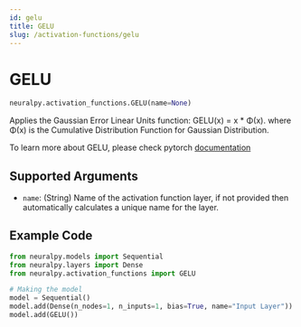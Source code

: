 ```yaml
---
id: gelu
title: GELU
slug: /activation-functions/gelu
---
```


# GELU

```python
neuralpy.activation_functions.GELU(name=None)
```

Applies the Gaussian Error Linear Units function: GELU(x) = x \* Φ(x). where Φ(x) is the Cumulative Distribution Function for Gaussian Distribution.

To learn more about GELU, please check pytorch [documentation](https://pytorch.org/docs/stable/generated/torch.nn.GELU.html#torch.nn.GELU)

## Supported Arguments

- `name`: (String) Name of the activation function layer, if not provided then automatically calculates a unique name for the layer.

## Example Code

```python
from neuralpy.models import Sequential
from neuralpy.layers import Dense
from neuralpy.activation_functions import GELU

# Making the model
model = Sequential()
model.add(Dense(n_nodes=1, n_inputs=1, bias=True, name="Input Layer"))
model.add(GELU())
```

